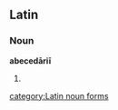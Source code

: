 ==Latin==
===Noun===
'''abecedāriī''' {{n}}
# {{inflection of|abecedarium#Latin|abecedārium|gen|s}}

[[category:Latin noun forms]]